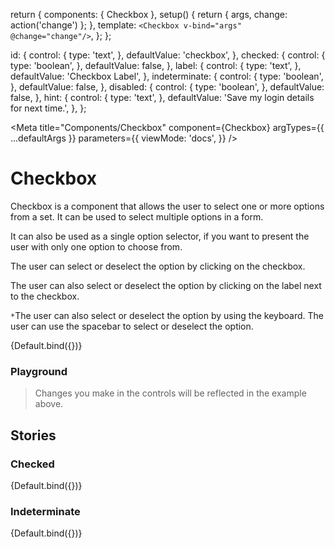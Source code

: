
  return {
    components: { Checkbox },
    setup() {
      return { args, change: action('change') };
    },
    template: `<Checkbox v-bind="args" @change="change"/>`,
  };
};

  id: {
    control: {
      type: 'text',
    },
    defaultValue: 'checkbox',
  },
  checked: {
    control: {
      type: 'boolean',
    },
    defaultValue: false,
  },
  label: {
    control: {
      type: 'text',
    },
    defaultValue: 'Checkbox Label',
  },
  indeterminate: {
    control: {
      type: 'boolean',
    },
    defaultValue: false,
  },
  disabled: {
    control: {
      type: 'boolean',
    },
    defaultValue: false,
  },
  hint: {
    control: {
      type: 'text',
    },
    defaultValue: 'Save my login details for next time.',
  },
};

<Meta
  title="Components/Checkbox"
  component={Checkbox}
  argTypes={{ ...defaultArgs }}
  parameters={{
    viewMode: 'docs',
  }}
/>

# Checkbox

Checkbox is a component that allows the user to select one or more options from a set. It can be used to select multiple options in a form.

It can also be used as a single option selector, if you want to present the user with only one option to choose from.

The user can select or deselect the option by clicking on the checkbox.

The user can also select or deselect the option by clicking on the label next to the checkbox.

`*`The user can also select or deselect the option by using the keyboard. The user can use the spacebar to select or deselect the option.

<Canvas>
  <Story
    name="Overview"
    argTypes={{ ...Default.argTypes }}
    args={{
      id: 'checkbox-1',
      label: 'Checkbox label',
    }}
  >
    {Default.bind({})}
  </Story>
</Canvas>

### Playground

> Changes you make in the controls will be reflected in the example above.

<ArgsTable story="Overview" />

## Stories

### Checked

<Canvas withSource="open">
  <Story
    name="Checked"
    argTypes={{ ...Default.argTypes }}
    args={{
      id: 'checkbox-1',
      label: 'Checkbox label',
      checked: true,
    }}
  >
    {Default.bind({})}
  </Story>
</Canvas>

### Indeterminate

<Canvas withSource="open">
  <Story
    name="Indeterminate"
    argTypes={{ ...Default.argTypes }}
    args={{
      id: 'checkbox-1',
      label: 'Checkbox label',
      indeterminate: true,
    }}
  >
    {Default.bind({})}
  </Story>
</Canvas>
